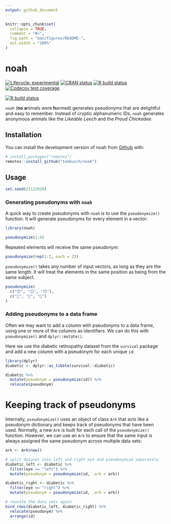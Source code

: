 ```yaml
---
output: github_document
---
```


<!-- README.md is generated from README.Rmd. Please edit that file -->

```r
knitr::opts_chunk$set(
  collapse = TRUE,
  comment = "#>",
  fig.path = "man/figures/README-",
  out.width = "100%"
)
```

# noah

<!-- badges: start -->

[![Lifecycle: experimental](https://img.shields.io/badge/lifecycle-experimental-orange.svg)](https://www.tidyverse.org/lifecycle/#experimental) [![CRAN status](https://www.r-pkg.org/badges/version/noah)](https://CRAN.R-project.org/package=noah) [![R build status](https://github.com/Teebusch/noah/workflows/R-CMD-check/badge.svg)](https://github.com/Teebusch/noah/actions) [![Codecov test coverage](https://codecov.io/gh/Teebusch/noah/branch/master/graph/badge.svg)](https://codecov.io/gh/Teebusch/noah?branch=master)

[![R build status](https://github.com/Teebusch/noah/workflows/R-CMD-check/badge.svg)](https://github.com/Teebusch/noah/actions)
<!-- badges: end -->

`noah` (**no** **a**nimals were **h**armed) generates pseudonyms that are 
delightful and easy to remember. 
Instead of cryptic alphanumeric IDs, `noah` generates anonymous animals like the
*Likeable Leech* and the *Proud Chickadee*.

## Installation

You can install the development version of noah from [Github](/https://github.com/teebusch/noah) with:

```r
# install.packages("remotes")
remotes::install_github("teebusch/noah")
```

## Usage

```r
set.seed(21122020)
```

### Generating pseudonyms with `noah`

A quick way to create pseudonyms with `noah` is to use the `pseudonymize()`
function. It will generate pseudonyms for every element in a vector:

```r
library(noah)

pseudonymize(1:6)
```

Repeated elements will receive the same pseudonym:

```r
pseudonymize(rep(1:2, each = 2))
```

`pseudonymize()` takes any number of input vectors, as long as they are the same 
length. It will treat the elements in the same position as being from the same 
subject. 

```r
pseudonymize(
  c("😙", "😙", "😙"), 
  c("🥕", "🥕", "🍰")
)
```

### Adding pseudonyms to a data frame

Often we may want to add a column with pseudonyms to a data frame, using one or 
more of the columns as identifiers. We can do this with `pseudonymize()` and
`dplyr::mutate()`.

Here we use the diabetic retinopathy dataset from the `survival` 
package and add a new column with a pseudonym for each unique `id`:

```r
library(dplyr)
diabetic <- dplyr::as_tibble(survival::diabetic)

diabetic %>% 
  mutate(pseudonym = pseudonymize(id)) %>% 
  relocate(pseudonym)
```


# Keeping track of pseudonyms

Internally, `pseudonymize()` uses an object of class `Ark` that acts like a 
pseudonym dictionary and keeps track of pseudonyms that have been used.
Normally, a new `Ark` is built for each call of the `pseudonymize()` function.
However, we can use an `Ark` to ensure that the same input is always assigned 
the same pseudonym across multiple data sets:

```r
ark <- Ark$new()

# split dataset into left and right eye and pseudonymize separately
diabetic_left <- diabetic %>% 
  filter(eye == "left") %>% 
  mutate(pseudonym = pseudonymize(id, .ark = ark))

diabetic_right <- diabetic %>% 
  filter(eye == "right") %>% 
  mutate(pseudonym = pseudonymize(id, .ark = ark))

# reunite the data sets again
bind_rows(diabetic_left, diabetic_right) %>% 
  relocate(pseudonym) %>% 
  arrange(id)
```
